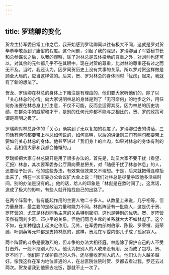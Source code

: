 ```yaml
---
---
---
```

title: 罗瑞卿的变化
---




贺龙主持军委日常工作之后，我开始感到罗瑞卿同以往有极大不同，这就是罗对贺毕恭毕敬竟到了庸俗的程度。这个问题，引起了我的深思，罗瑞卿当了军委秘书长和总参谋长之后，以我的观察，除了对林总是五体投地的尊重之外，对刘帅也还可以，对其余的元帅都几乎不在其眼中。现在对贺的尊重，比对林的尊重还有过之而无不及。当时，我还认为，因罗同贺历史上没有共事的关系，所以罗对贺这样做是顾全大局的，应当这样做的。后来，贺、罗对林总的身体同时「忧虑」起来，我就有了新的想法了。

贺龙、罗瑞卿在林总的身体上下赌注是有理由的，他们要大家听他们的，除了以「关心林总的心情」向大家说明林总的身体是到了「无可奈何」的地步之外，用任何办法要在林总身上打主意，不仅不可能，反而会适得其反。因为林总的历史功绩，在群众中的威望和才干，是别的任何元帅都不能与之相比的，贺、罗的政策可谓是高明之极了。

罗瑞卿对林总身体的「关心」确实到了无以复加的程度了。罗瑞卿过去的讲话，三句话有两句都要带上林总如何说的，如何高明，以后的讲话则三句有两句都要带上要如何关心林总的身体。他甚至讲过「我们身上的血肉，如果对林总的身体有利的话，我相信大家和我都会慷慨的。」

罗瑞卿把大家与林总隔开是用了很多办法的。首先是，动员大家不要干扰（看望、汇报）林总，其次要军委办公厅萧向荣总把关，对「随便干扰了林总休息」的人，还要给予批评。他的这些办法，有效果但效果又不理想。于是，后来就把傅连暲抬出来了，傅在一次军委办公会议扩大会上说：「我们对林总是尽量争取他多活些时间，别的办法是没有的。」他的话，给人的印象是「林彪是在熬时间了」，这席话，造成了极大的影响，有些人就开始找自己的出路了。

在两个阵营中，各有能起作用的主要人物二十多人。从数量上来说，几乎相等，但力量悬殊，最主要的是政治力量和能力不同。林彪阵营有一批能人，这是优于贺、罗阵营的，尤其是林彪同毛主席的关系特别密切，这也是特别的优势。贺、罗阵营虽然有同刘少奇、邓小平的关系，但他们同毛主席的关系就大大不如林彪了。这个不如，在某种程度上起决定作用。另外，在军委内部刘伯承、陈毅、罗荣桓、聂荣臻、叶剑英等元帅都是支持林彪的，这样，贺龙在军委内部几乎成了孤家寡人。

两个阵营的斗争是很激烈的，但斗争的办法大相径庭。林彪除了保护自己的人不受打击外，一般不挖别人的人。他认为把别人的人收来没有用，反而成了包袱。贺、罗不同了，他们除了保护自己的人外，还尽量收罗别人的人，他们认为人越多越好。像我这样在军内地位普通的人，在总医院住院时贺、罗都去看过我，罗还去过两次。贺龙请我到他家去吃饭，那就不止一次了。